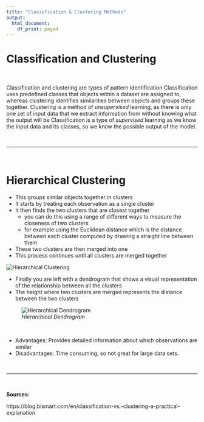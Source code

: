 ```yaml
---
title: "Classification & Clustering Methods"
output:
  html_document:
    df_print: paged
---
```



# Classification and Clustering

<br>


Classification and clustering are types of pattern identification
Classification uses predefined classes that objects within a dataset are assigned to, whereas clustering identifies similarities between objects and groups these together.
Clustering is a method of *unsupervised* learning, as there is only one set of input data that we extract information from without knowing what the output will be
Classification is a type of *supervised* learning as we know the input data and its classes, so we know the possible output of the model.

<br>

--------------------------------------------------------------------------------

<br>

# Hierarchical Clustering

- This groups similar objects together in clusters
- It starts by treating each observation as a single cluster
- It then finds the two clusters that are closest together
  - you can do this using a range of different ways to measure the closeness of two clusters
  - for example using the Euclidean distance which is the distance between each cluster computed by drawing a straight line between them
- These two clusters are then merged into one
- This process continues until all clusters are merged together


![Hierarchical Clustering](images/Hierarchical-clustering-3-1.png)
<br>

- Finally you are left with a dendrogram that shows a visual representation of the relationship between all the clusters
- The height where two clusters are merged represents the distance between the two clusters

![*Hierarchical Dendrogram*](images/dendogram.png)

<br>


- Advantages: Provides detailed information about which observations are similar
- Disadvantages: Time consuming, so not great for large data sets.


<br>

--------------------------------------------------------------------------------

<br>

**Sources:**

https://blog.bismart.com/en/classification-vs.-clustering-a-practical-explanation
